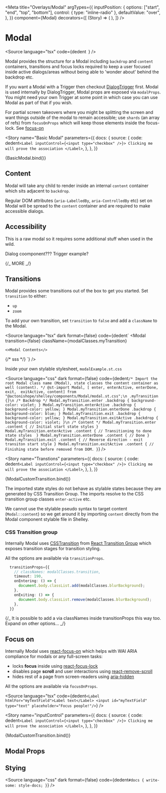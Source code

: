 
<Meta
  title="Overlays/Modal"
  argTypes={{
    inputPosition: {
      options: ["start", "end", "top", "bottom"],
      control: { type: "inline-radio" },
      defaultValue: "over",
    },
  }}
  component={Modal}
  decorators={[
    (Story) => (
      <StoryGrid minWidth="150px" gap="8px">
        <Story />
      </StoryGrid>
    ),
  ]}
/>

# Modal

<Source
  language="tsx"
  code={dedent`
  `}
/>

Modal provides the structure for a Modal including `backdrop` and `content` containers,
transitions and focus locks required to keep a user focused inside active dialogs/areas
without being able to 'wonder about' behind the backdrop etc.

If you want a Modal with a Trigger then checkout [DialogTrigger](?path=/docs/overlays-dialogtrigger--a-basic-dialog-trigger) first. Modal is used internally by DialogTrigger, Modal props are exposed via `modalProps`. You might need your own Trigger at some point in which case you can use Modal as part of that if you wish.

For partial screen takeovers where you might be splitting the screen and want things outside of the modal to remain accessible; use `shards` (an array of refs) from `focusOnProps` which will keep those elements inside the focus-lock. See [focus-on](#focus-on)

<Story
  name="Basic Modal"
  parameters={{
    docs: {
      source: {
        code: dedent`
  <Label inputControl={<input type="checkbox" />}>
    Clicking me will prove the association
  </Label>
`,
      },
    },
  }}
>
  {BasicModal.bind()}
</Story>

## Content

Modal will take any child to render inside an internal `content` container which sits adjacent to `backdrop`.

Regular DOM attributes (`aria-LabelledBy`, `aria-ControlledBy` etc) set on Modal will be spread to the `content` container and are required to make accessible dialogs.

## Accessibility

This is a raw modal so it requires some additional stuff when used in the wild.

Dialog coomponent??? Trigger example?

{/_ MORE _/}

## Transitions

Modal provides some transitions out of the box to get you started. Set `transition` to either:

- `up`
- `zoom`

To add your own transition, set `transition` to `false` and add a `className` to the Modal.

<Source
  language="tsx"
  dark
  format={false}
  code={dedent`
  <Modal
    transition={false}
    className={modalClasses.myTransition}
  >
    <>Modal Contents</>
  </Modal>
  {/* sss */}
  `}
/>

Inside your own stylable stylesheet, `modalExample.st.css`

<Source
  language="css"
  dark
  format={false}
  code={dedent`
/* Import the root Modal class name (Modal), state classes the content container as well (content). */
@st-import Modal, [
  enter,
  enterActive,
  enterDone,
  exit, 
  exitActive,
  content] from "@actonishope/shelley/components/Modal/modal.st.css";\n
.myTransition {}\n
/* Backdrop */
Modal.myTransition.enter .backdrop {
  background-color: violet;
}
Modal.myTransition.enterActive .backdrop {
  background-color: yellow;
}
Modal.myTransition.enterDone .backdrop {
  background-color: blue;
}
Modal.myTransition.exit .backdrop {
  background-color: yellow;
}
Modal.myTransition.exitActive .backdrop {
  background-color: violet;
}\n
/* Content */
Modal.myTransition.enter .content {
  // Initial start state styles
}
Modal.myTransition.enterActive .content {
  // Transitioning to done state styles 
}
Modal.myTransition.enterDone .content {
  // Done
}
Modal.myTransition.exit .content {
  // Reverse direction - exit transiton start style
}
Modal.myTransition.exitActive .content {
  // Finishing state before removed from DOM.
}
  `}
/>

<Story
  name="Transtions"
  parameters={{
    docs: {
      source: {
        code: dedent`
  <Label inputControl={<input type="checkbox" />}>
    Clicking me will prove the association
  </Label>
`,
      },
    },
  }}
>
  {ModalCustomTransition.bind()}
</Story>

The imported state styles do not behave as stylable states because they are generated by CSS Transition Group. The imports resolve to the CSS transition group classes `enter-active` etc.

We cannot use the stylable pseudo syntax to target content (`Modal::content`) so we get around it by importing `content` directly from the Modal component stylable file in Shelley.

### CSS Transition group

Internally Modal uses [CSSTransition](http://reactcommunity.org/react-transition-group/css-transition) from [React Transition Group](http://reactcommunity.org/react-transition-group/)
which exposes transition stages for transition styling.

All the options are available via `transitionProps`.

```ts
  transitionProps={{
    // classNames: modalClasses.transition,
    timeout: 190,
    onEntering: () => {
      document.body.classList.add(modalClasses.blurBackground);
    },
    onExiting: () => {
      document.body.classList.remove(modalClasses.blurBackground);
    },
  }}
```

{/_ It is possible to add a via classNames inside transitionProps this way too. Expand on other options... _/}

## Focus on

Internally Modal uses [react-focus-on](https://github.com/theKashey/react-focus-on) which helps with WAI ARIA compliance for modals or any full-screen tasks:

- locks **focus** inside using [react-focus-lock](https://github.com/theKashey/react-focus-lock)
- disables page **scroll** and user interactions using [react-remove-scroll](https://github.com/theKashey/react-remove-scroll)
- hides rest of a page from screen-readers using [aria-hidden](https://github.com/theKashey/aria-hidden)

All the options are available via `focusOnProps`.

<Source
  language="tsx"
  code={dedent`
<Label htmlFor="myTextField">Label text</Label>
<input id="myTextField" type="text" placeholder="Focus people!"/>
  `}
/>

<Story
  name="inputControl"
  parameters={{
    docs: {
      source: {
        code: dedent`
  <Label inputControl={<input type="checkbox" />}>
    Clicking me will prove the association
  </Label>
`,
      },
    },
  }}
>
  {ModalCustomTransition.bind()}
</Story>

<Source language="tsx" id="internal-label--input-control" />

## Modal Props

<ArgsTable of={Modal} />

## Stying

<Source
  language="css"
  dark
  format={false}
  code={dedent`
    #docs {
      write-some: style-docs;
    }
  `}
/>
